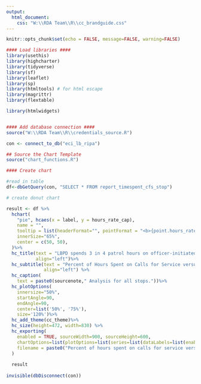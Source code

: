 ```yaml
---
output:
  html_document:
    css: "W:\\RDA Team\\R\\cc_brandguide.css"
---
```


<link href="https://fonts.googleapis.com/css2?family=Inter:wght@100;200;300;400;500;600;700;800;900&display=swap" rel="stylesheet">

```r
knitr::opts_chunk$set(echo = FALSE, message=FALSE, warning=FALSE)

#### Load libraries ####
library(usethis)
library(highcharter)
library(tidyverse)
library(sf)
library(leaflet)
library(sp)
library(htmltools) # for html escape
library(magrittr)
library(flextable)

library(htmlwidgets)


#### Add database connection ####
source("W:\\RDA Team\\R\\credentials_source.R")

con <- connect_to_db("eci_lb_ripa")

## Source the Chart Template
source("chart_functions.R")

```

```r
#### Create chart

#read in table
df<-dbGetQuery(con, "SELECT * FROM report_timespent_cfs_stop")

# create donut chart

result <- df %>%
  hchart(
    "pie", hcaes(x = label, y = hours_rate_cap),
    name = "",
    tooltip = list(headerFormat="", pointFormat = "<b>{point.hours_rate_cap:.1f}%</b> of hours are spent on <b>{point.label}</b>, or a total of {point.hours_count_cap:,.1f} hours"),
    innerSize="65%",
    center = c(50, 50), 
  )%>% 
  hc_title(text = "LBPD spends 3 in 4 patrol hours on officer-initiated stops.",      
           align="left")%>%
  hc_subtitle(text = "Percent of Hours Spent on Calls for Service versus Officer-initiated Stops",
              align="left") %>%
  hc_caption(
    text = paste0(sourcenote," Analysis for all stops."))%>%
  hc_plotOptions(
    innersize="50%", 
    startAngle=90, 
    endAngle=90,
    center=list('50%', '75%'),
    size='120%')%>%
  hc_add_theme(cc_theme)%>%
  hc_size(height=472, width=830) %>%
  hc_exporting(
    enabled = TRUE, sourceWidth=900, sourceHeight=600, 
    chartOptions=list(plotOptions=list(series=list(dataLabels=list(enabled=TRUE, format='{point.hours_rate_cap:.1f}%')))),
    filename = paste0("Percent of hours spent on calls for service versus officer-initiated stops","_Catalyst California, catalystcalifornia.org, 2023.")
  )
  
  result
  
invisible(dbDisconnect(con))
  
```

<script>
  document.querySelectorAll('.highchart').forEach((e) => {
    e.style.width = '100%';
  })
  document.querySelectorAll('.highchart').forEach((e) => {
    e.style.height = '100%';
  })
</script>